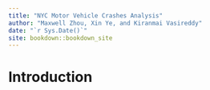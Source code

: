 ```yaml
--- 
title: "NYC Motor Vehicle Crashes Analysis"
author: "Maxwell Zhou, Xin Ye, and Kiranmai Vasireddy"
date: "`r Sys.Date()`"
site: bookdown::bookdown_site
---
```


# Introduction

